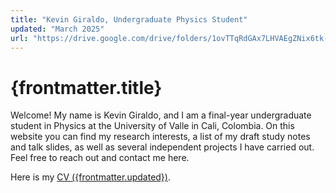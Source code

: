 ```yaml
---
title: "Kevin Giraldo, Undergraduate Physics Student"
updated: "March 2025"
url: "https://drive.google.com/drive/folders/1ovTTqRdGAx7LHVAEgZNix6tk-D6_IYzm?usp=sharing"
---
```



# {frontmatter.title}

<SimpleImage src={baseImage} />

Welcome! My name is Kevin Giraldo, and I am a final-year undergraduate student in Physics at the University of Valle in Cali, Colombia. On this website you can find my research interests, a list of my draft study notes and talk slides, as well as several independent projects I have carried out. Feel free to reach out and contact me here.

Here is my <a href={frontmatter.url} target="_blank">CV ({frontmatter.updated})</a>.
